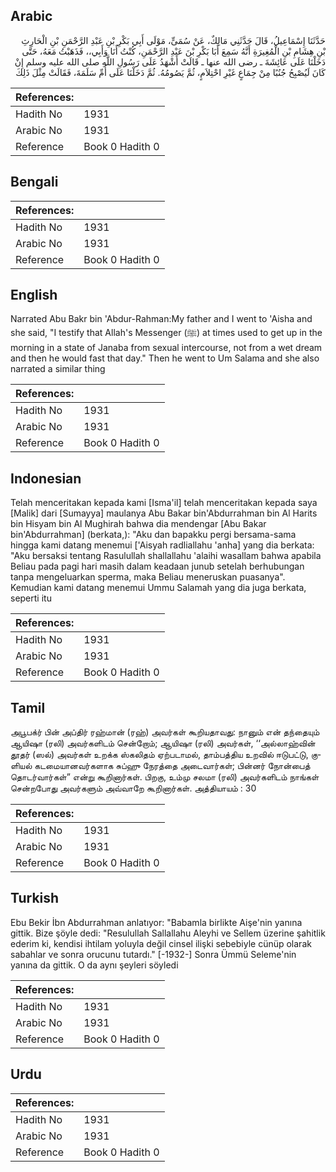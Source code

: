 ## Arabic


<div dir="rtl" lang="ar" style={{fontSize:'larger',backgroundColor:'#f8f9fa',padding:20}}>
حَدَّثَنَا إِسْمَاعِيلُ، قَالَ حَدَّثَنِي مَالِكٌ، عَنْ سُمَىٍّ، مَوْلَى أَبِي بَكْرِ بْنِ عَبْدِ الرَّحْمَنِ بْنِ الْحَارِثِ بْنِ هِشَامِ بْنِ الْمُغِيرَةِ أَنَّهُ سَمِعَ أَبَا بَكْرِ بْنَ عَبْدِ الرَّحْمَنِ، كُنْتُ أَنَا وَأَبِي،، فَذَهَبْتُ مَعَهُ، حَتَّى دَخَلْنَا عَلَى عَائِشَةَ ـ رضى الله عنها ـ قَالَتْ أَشْهَدُ عَلَى رَسُولِ اللَّهِ صلى الله عليه وسلم إِنْ كَانَ لَيُصْبِحُ جُنُبًا مِنْ جِمَاعٍ غَيْرِ احْتِلاَمٍ، ثُمَّ يَصُومُهُ‏.‏ ثُمَّ دَخَلْنَا عَلَى أُمِّ سَلَمَةَ، فَقَالَتْ مِثْلَ ذَلِكَ
</div>
<div style={{backgroundColor:'#f8f9fa',padding:20, marginBottom: 10}}><table> <thead> <tr> <th>References:</th> <th></th> </tr> </thead> <tbody><tr><td>Hadith No</td><td>1931</td></tr><tr><td>Arabic No</td><td>1931</td></tr><tr><td>Reference</td><td>Book 0 Hadith 0</td></tr></tbody></table></div>

## Bengali


<div dir="ltr" lang="bn" style={{fontSize:'larger',backgroundColor:'#f8f9fa',padding:20}}>

</div>
<div style={{backgroundColor:'#f8f9fa',padding:20, marginBottom: 10}}><table> <thead> <tr> <th>References:</th> <th></th> </tr> </thead> <tbody><tr><td>Hadith No</td><td>1931</td></tr><tr><td>Arabic No</td><td>1931</td></tr><tr><td>Reference</td><td>Book 0 Hadith 0</td></tr></tbody></table></div>

## English


<div dir="ltr" lang="en" style={{fontSize:'larger',backgroundColor:'#f8f9fa',padding:20}}>
Narrated Abu Bakr bin 'Abdur-Rahman:My father and I went to 'Aisha and she said, "I testify that Allah's Messenger (ﷺ) at times used to get up in the morning in a state of Janaba from sexual intercourse, not from a wet dream and then he would fast that day." Then he went to Um Salama and she also narrated a similar thing
</div>
<div style={{backgroundColor:'#f8f9fa',padding:20, marginBottom: 10}}><table> <thead> <tr> <th>References:</th> <th></th> </tr> </thead> <tbody><tr><td>Hadith No</td><td>1931</td></tr><tr><td>Arabic No</td><td>1931</td></tr><tr><td>Reference</td><td>Book 0 Hadith 0</td></tr></tbody></table></div>

## Indonesian


<div dir="ltr" lang="id" style={{fontSize:'larger',backgroundColor:'#f8f9fa',padding:20}}>
Telah menceritakan kepada kami [Isma'il] telah menceritakan kepada saya [Malik] dari [Sumayya] maulanya Abu Bakar bin'Abdurrahman bin Al Harits bin Hisyam bin Al Mughirah bahwa dia mendengar [Abu Bakar bin'Abdurrahman] (berkata,): "Aku dan bapakku pergi bersama-sama hingga kami datang menemui ['Aisyah radliallahu 'anha] yang dia berkata: "Aku bersaksi tentang Rasulullah shallallahu 'alaihi wasallam bahwa apabila Beliau pada pagi hari masih dalam keadaan junub setelah berhubungan tanpa mengeluarkan sperma, maka Beliau meneruskan puasanya". Kemudian kami datang menemui Ummu Salamah yang dia juga berkata, seperti itu
</div>
<div style={{backgroundColor:'#f8f9fa',padding:20, marginBottom: 10}}><table> <thead> <tr> <th>References:</th> <th></th> </tr> </thead> <tbody><tr><td>Hadith No</td><td>1931</td></tr><tr><td>Arabic No</td><td>1931</td></tr><tr><td>Reference</td><td>Book 0 Hadith 0</td></tr></tbody></table></div>

## Tamil


<div dir="ltr" lang="ta" style={{fontSize:'larger',backgroundColor:'#f8f9fa',padding:20}}>
அபூபக்ர் பின் அப்திர் ரஹ்மான் (ரஹ்) அவர்கள் கூறியதாவது: நானும் என் தந்தையும் ஆயிஷா (ரலி) அவர்களிடம் சென்றோம்; ஆயிஷா (ரலி) அவர்கள், ‘‘அல்லாஹ்வின் தூதர் (ஸல்) அவர்கள் உறக்க ஸ்கலிதம் ஏற்படாமல், தாம்பத்திய உறவில் ஈடுபட்டு, குளியல் கடமையானவர்களாக சுப்ஹு நேரத்தை அடைவார்கள்; பின்னர் நோன்பைத் தொடர்வார்கள்” என்று கூறினார்கள். பிறகு, உம்மு சலமா (ரலி) அவர்களிடம் நாங்கள் சென்றபோது அவர்களும் அவ்வாறே கூறினார்கள். அத்தியாயம் : 30
</div>
<div style={{backgroundColor:'#f8f9fa',padding:20, marginBottom: 10}}><table> <thead> <tr> <th>References:</th> <th></th> </tr> </thead> <tbody><tr><td>Hadith No</td><td>1931</td></tr><tr><td>Arabic No</td><td>1931</td></tr><tr><td>Reference</td><td>Book 0 Hadith 0</td></tr></tbody></table></div>

## Turkish


<div dir="ltr" lang="tr" style={{fontSize:'larger',backgroundColor:'#f8f9fa',padding:20}}>
Ebu Bekir İbn Abdurrahman anlatıyor: "Babamla birlikte Aişe'nin yanına gittik. Bize şöyle dedi: "Resulullah Sallallahu Aleyhi ve Sellem üzerine şahitlik ederim ki, kendisi ihtilam yoluyla değil cinsel ilişki sebebiyle cünüp olarak sabahlar ve sonra orucunu tutardı." [-1932-] Sonra Ümmü Seleme'nin yanına da gittik. O da aynı şeyleri söyledi
</div>
<div style={{backgroundColor:'#f8f9fa',padding:20, marginBottom: 10}}><table> <thead> <tr> <th>References:</th> <th></th> </tr> </thead> <tbody><tr><td>Hadith No</td><td>1931</td></tr><tr><td>Arabic No</td><td>1931</td></tr><tr><td>Reference</td><td>Book 0 Hadith 0</td></tr></tbody></table></div>

## Urdu


<div dir="rtl" lang="ur" style={{fontSize:'larger',backgroundColor:'#f8f9fa',padding:20}}>

</div>
<div style={{backgroundColor:'#f8f9fa',padding:20, marginBottom: 10}}><table> <thead> <tr> <th>References:</th> <th></th> </tr> </thead> <tbody><tr><td>Hadith No</td><td>1931</td></tr><tr><td>Arabic No</td><td>1931</td></tr><tr><td>Reference</td><td>Book 0 Hadith 0</td></tr></tbody></table></div>